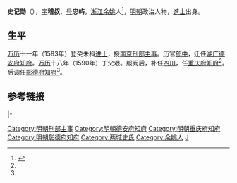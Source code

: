 '''史记勋'''（{{bd|1552年||1600年|catIdx=史S}}），[[表字|字]]'''稽叔'''，[[号|号]]'''忠屿'''，[[浙江|浙江]][[余姚|余姚]]人<ref name="史记勋">{{cite web|url=http://www.zjda.gov.cn/dadb/tszt/mrcd/201209/t20120912_147390.htm|title=史记勋|publisher=浙江档案网|accessdate=2014-09-15|language=zh-CN|deadurl=yes|archiveurl=https://web.archive.org/web/20150610131518/http://www.zjda.gov.cn/dadb/tszt/mrcd/201209/t20120912_147390.htm|archivedate=2015-06-10|df=}}</ref>，[[明朝|明朝]]政治人物，[[進士|進士]]出身。

==生平==
[[万历|万历]]十一年（1583年）登癸未科[[进士|进士]]，授[[南京|南京]][[刑部|刑部]][[主事|主事]]。历官[[郎中|郎中]]，迁任[[湖广|湖广]][[德安府|德安府]][[知府|知府]]。[[万历|万历]]十八年（1590年）丁父艰。服阙后，补任[[四川|四川]]，任[[重庆府|重庆府]][[知府|知府]]<ref name="史记勋"/>。后调任[[彰德府|彰德府]][[知府|知府]]<ref name="史记勋"/>。

==参考链接==
{{reflist|2}}

{{start box}}
{{s-off}}
{{s-before|[[王軒_(嘉靖進士)|王軒]]}}
{{s-title|明朝重慶府知府|萬曆年間}}
{{s-after|[[王士琦|王士琦]]}}
|-
{{s-before|[[李自謙|李自謙]]}}
{{s-title|明朝彰德府知府|1595年－1597年}}
{{s-after|[[姚善_(萬曆進士)|姚善]]}}
{{end box}}

{{萬曆十一年癸未科殿試金榜}}
{{DEFAULTSORT:Shi史}}

[[Category:明朝刑部主事|Category:明朝刑部主事]]
[[Category:明朝德安府知府|Category:明朝德安府知府]]
[[Category:明朝重庆府知府|Category:明朝重庆府知府]]
[[Category:明朝彰德府知府|Category:明朝彰德府知府]]
[[Category:两城史氏|Category:两城史氏]]
[[Category:余姚人|Category:余姚人]]
[[Category:史姓|J]]
